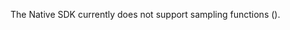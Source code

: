 <Alert level="warning" title="Sampling Functions">

The Native SDK currently does not support sampling functions (<PlatformIdentifier name="traces-sampler" />).

</Alert>